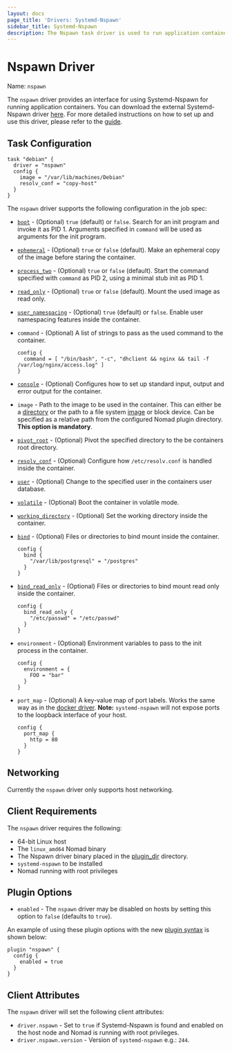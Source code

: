 ```yaml
---
layout: docs
page_title: 'Drivers: Systemd-Nspawn'
sidebar_title: Systemd-Nspawn
description: The Nspawn task driver is used to run application containers using Systemd-Nspawn.
---
```


# Nspawn Driver

Name: `nspawn`

The `nspawn` driver provides an interface for using Systemd-Nspawn for running application
containers. You can download the external Systemd-Nspawn driver [here][nspawn-driver]. For more detailed instructions on how to set up and use this driver, please refer to the [guide][nspawn-guide].

## Task Configuration

```hcl
task "debian" {
  driver = "nspawn"
  config {
    image = "/var/lib/machines/Debian"
    resolv_conf = "copy-host"
  }
}
```

The `nspawn` driver supports the following configuration in the job spec:

* [`boot`](https://www.freedesktop.org/software/systemd/man/systemd-nspawn.html#-b) -
  (Optional) `true` (default) or `false`. Search for an init program and invoke
  it as PID 1. Arguments specified in `command` will be used as arguments for
  the init program.
* [`ephemeral`](https://www.freedesktop.org/software/systemd/man/systemd-nspawn.html#-x) -
  (Optional) `true` or `false` (default). Make an ephemeral copy of the image
  before staring the container.
* [`process_two`](https://www.freedesktop.org/software/systemd/man/systemd-nspawn.html#-a) -
  (Optional) `true` or `false` (default). Start the command specified with
  `command` as PID 2, using a minimal stub init as PID 1.
* [`read_only`](https://www.freedesktop.org/software/systemd/man/systemd-nspawn.html#--read-only) -
  (Optional) `true` or `false` (default). Mount the used image as read only.
* [`user_namespacing`](https://www.freedesktop.org/software/systemd/man/systemd-nspawn.html#-U) -
  (Optional) `true` (default) or `false`. Enable user namespacing features
  inside the container.
* `command` - (Optional) A list of strings to pass as the used command to the
  container.

  ```hcl
  config {
    command = [ "/bin/bash", "-c", "dhclient && nginx && tail -f /var/log/nginx/access.log" ]
  }
  ```
* [`console`](https://www.freedesktop.org/software/systemd/man/systemd-nspawn.html#--console=MODE) -
  (Optional) Configures how to set up standard input, output and error output
  for the container.
* `image` - Path to the image to be used in the container. This can either be a
  [directory](https://www.freedesktop.org/software/systemd/man/systemd-nspawn.html#-D)
  or the path to a file system
  [image](https://www.freedesktop.org/software/systemd/man/systemd-nspawn.html#-i)
  or block device. Can be specified as a relative path from the configured Nomad
  plugin directory. **This option is mandatory**.
* [`pivot_root`](https://www.freedesktop.org/software/systemd/man/systemd-nspawn.html#--pivot-root=) -
  (Optional) Pivot the specified directory to the be containers root directory.
* [`resolv_conf`](https://www.freedesktop.org/software/systemd/man/systemd-nspawn.html#--resolv-conf=) -
  (Optional) Configure how `/etc/resolv.conf` is handled inside the container.
* [`user`](https://www.freedesktop.org/software/systemd/man/systemd-nspawn.html#-u) -
  (Optional) Change to the specified user in the containers user database.
* [`volatile`](https://www.freedesktop.org/software/systemd/man/systemd-nspawn.html#--volatile) -
  (Optional) Boot the container in volatile mode.
* [`working_directory`](https://www.freedesktop.org/software/systemd/man/systemd-nspawn.html#--chdir=) -
  (Optional) Set the working directory inside the container.
* [`bind`](https://www.freedesktop.org/software/systemd/man/systemd-nspawn.html#--bind=) -
  (Optional) Files or directories to bind mount inside the container.

  ```hcl
  config {
    bind {
      "/var/lib/postgresql" = "/postgres"
    }
  }
  ```
* [`bind_read_only`](https://www.freedesktop.org/software/systemd/man/systemd-nspawn.html#--bind=) -
  (Optional) Files or directories to bind mount read only inside the container.

  ```hcl
  config {
    bind_read_only {
      "/etc/passwd" = "/etc/passwd"
    }
  }

  ```
* `environment` - (Optional) Environment variables to pass to the init process
  in the container.

  ```hcl
  config {
    environment = {
      FOO = "bar"
    }
  }
  ```
* `port_map` - (Optional) A key-value map of port labels. Works the same way as
  in the [docker
  driver][docker_driver].
  **Note:** `systemd-nspawn` will not expose ports to the loopback interface of
  your host.

  ```hcl
  config {
    port_map {
      http = 80
    }
  }
  ```


## Networking

Currently the `nspawn` driver only supports host networking.

## Client Requirements

The `nspawn` driver requires the following:

* 64-bit Linux host
* The `linux_amd64` Nomad binary
* The Nspawn driver binary placed in the [plugin_dir][plugin_dir] directory.
* `systemd-nspawn` to be installed
* Nomad running with root privileges

## Plugin Options

* `enabled` - The `nspawn` driver may be disabled on hosts by setting this option to `false` (defaults to `true`).

An example of using these plugin options with the new [plugin
syntax][plugin] is shown below:

```hcl
plugin "nspawn" {
  config {
    enabled = true
  }
}
```


## Client Attributes

The `nspawn` driver will set the following client attributes:

* `driver.nspawn` - Set to `true` if Systemd-Nspawn is found and enabled on the
  host node and Nomad is running with root privileges.
* `driver.nspawn.version` - Version of `systemd-nspawn` e.g.: `244`.


[nspawn-driver]: https://github.com/JanMa/nomad-driver-nspawn/releases
[nspawn-guide]: https://github.com/JanMa/nomad-driver-nspawn
[plugin]: /docs/configuration/plugin
[plugin_dir]: /docs/configuration#plugin_dir
[plugin-options]: #plugin-options
[client_options]: /docs/configuration/client#options
[docker_driver]: /docs/drivers/docker#using-the-port-map
